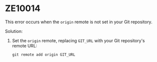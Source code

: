 # ZE10014

This error occurs when the `origin` remote is not set in your Git repository.

Solution:
1.  Set the `origin` remote, replacing `GIT_URL` with your Git repository's remote URL:

    ```shell
    git remote add origin GIT_URL
    ```